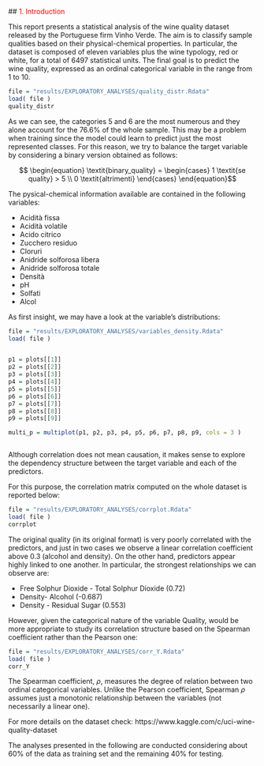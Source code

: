 ##<a name="1_Introduction" style="pointer-events: none; cursor: default;" ><font color="red"> 1. Introduction </font></a>


This report presents a statistical analysis of the wine quality dataset released by the Portuguese firm Vinho Verde. The aim is to classify sample qualities based on their physical-chemical properties.
In particular, the dataset is composed of eleven variables plus the wine typology, red or white, for a total of 6497 statistical units. 
The final goal is to predict the wine quality, expressed as an ordinal categorical variable in the range from 1 to 10.



```r
file = "results/EXPLORATORY_ANALYSES/quality_distr.Rdata"
load( file )
quality_distr
```

As we can see, the categories 5 and 6 are the most numerous and they alone account for the 76.6% of the whole sample.  This may be a problem when training since the model could learn to predict just the most represented classes.
For this reason, we try to balance the target variable by considering a binary version obtained as follows: 

$$ \begin{equation}
  \textit{binary_quality} = 
  \begin{cases}
   1 \textit{se quality} > 5  \\ 0  \textit{altrimenti}
   \end{cases}
\end{equation}$$


The pysical-chemical information available are contained in the following variables:

* Acidità fissa 
* Acidità volatile
* Acido citrico
* Zucchero residuo
* Cloruri
* Anidride solforosa libera
* Anidride solforosa totale
* Densità
* pH
* Solfati
* Alcol

As first insight, we may have a look at the variable's distributions:

```r
file = "results/EXPLORATORY_ANALYSES/variables_density.Rdata"
load( file )


p1 = plots[[1]]
p2 = plots[[2]]
p3 = plots[[3]]
p4 = plots[[4]]
p5 = plots[[5]]
p6 = plots[[6]]
p7 = plots[[7]]
p8 = plots[[8]]
p9 = plots[[9]]

multi_p = multiplot(p1, p2, p3, p4, p5, p6, p7, p8, p9, cols = 3 )



```

Although correlation does not mean causation, it makes sense to explore the dependency structure between the target variable and each of the predictors.

For this purpose, the correlation matrix computed on the whole dataset is reported below:

```r
file = "results/EXPLORATORY_ANALYSES/corrplot.Rdata"
load( file )
corrplot
```

The original quality (in its original format) is very poorly correlated with the predictors, and just in two cases we observe a linear correlation coefficient above 0.3 (alcohol and density).
On the other hand,  predictors appear highly linked to one another. In particular, the strongest relationships we can observe are:

* Free Solphur Dioxide - Total Solphur Dioxide (0.72)
* Density- Alcohol (-0.687)
* Density - Residual Sugar (0.553)

However, given the categorical nature of the variable Quality, would be more appropriate to study its correlation structure based on the Spearman coefficient rather than the Pearson one:

```r
file = "results/EXPLORATORY_ANALYSES/corr_Y.Rdata"
load( file )
corr_Y
```

The Spearman coefficient, $\rho$, measures the degree of relation between two ordinal categorical variables.
Unlike the Pearson coefficient, Spearman $\rho$ assumes just a monotonic relationship between the variables (not necessarily a linear one).



For more details on the dataset check:
https://www.kaggle.com/c/uci-wine-quality-dataset


The analyses presented in the following are conducted considering about 60% of the data as training set and the remaining 40% for testing.

